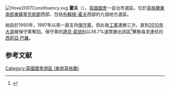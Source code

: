 [[File:Hove2007Constituency.svg|right]]
'''霍夫'''（{{lang-en|Hove}}），[[英國|英國]][[英國國會|國會]]一自治市選區，位於[[英格蘭|英格蘭]][[東南英格蘭|東南部]][[東薩塞克斯郡|東薩塞克斯郡]]西部，包括[[布賴頓-霍夫|布賴頓-霍夫]]西部的九個地方選區。

始設於1950年，1997年以來一直支持[[保守黨_(英國)|保守黨]]，但此後[[工黨_(英國)|工黨]]連勝三次，直到[[2010年英國大選|2010年大選]]被保守黨奪回。保守黨的[[邁克·韋瑟利|邁克·韋瑟利]]以36.7%選票勝出該區<ref name="">{{cite news|publisher=[[英國廣播公司|英國廣播公司]]
|date=2010年5月7日
|title=Election 2010/Constituency/Hove
|url=http://news.bbc.co.uk/1/shared/election2010/results/constituency/c28.stm
}}</ref>擊敗尋求連任的[[西莉亞·巴羅|西莉亞·巴羅]]。

==参考文献==
<div class="references-small">
<references></references>
</div>
{{英國國會選區 (東南英格蘭)}}
{{DEFAULTSORT:Hove}}
[[Category:英國國會選區_(東南英格蘭)|Category:英國國會選區 (東南英格蘭)]]